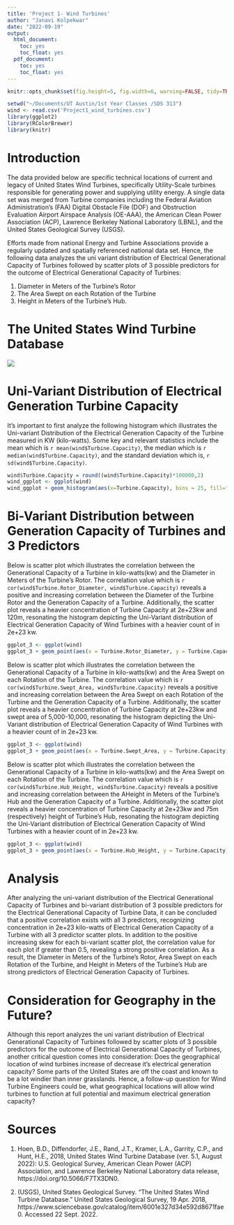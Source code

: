 ```yaml
---
title: 'Project 1- Wind Turbines'
author: "Janavi Kolpekwar"
date: "2022-09-19"
output:
  html_document:
    toc: yes
    toc_float: yes
  pdf_document:
    toc: yes
    toc_float: yes
---
```


```r
knitr::opts_chunk$set(fig.height=5, fig.width=6, warning=FALSE, tidy=TRUE, tidy.opts=list(width.cutoff=60))
```

```r
setwd("~/Documents/UT Austin/1st Year Classes /SDS 313")
wind <- read.csv('Project1_wind_turbines.csv')
library(ggplot2)
library(RColorBrewer)
library(knitr)
```


# Introduction #

The data provided below are specific technical locations of current and legacy of United States Wind Turbines, specifically Utility-Scale turbines responsible for generating power and supplying utility energy. A single data set was merged from Turbine companies including the Federal Aviation Administration's (FAA) Digital Obstacle File (DOF) and Obstruction Evaluation Airport Airspace Analysis (OE-AAA), the American Clean Power Association (ACP), Lawrence Berkeley National Laboratory (LBNL), and the United States Geological Survey (USGS).

Efforts made from national Energy and Turbine Associations provide a regularly updated and spatially referenced national data set. Hence, the following data analyzes the uni variant distribution of Electrical Generational Capacity of Turbines followed by scatter plots of 3 possible predictors for the outcome of Electrical Generational Capacity of Turbines: 

1) Diameter in Meters of the Turbine's Rotor
2) The Area Swept on each Rotation of the Turbine
3) Height in Meters of the Turbine's Hub. 

# The United States Wind Turbine Database #
![](windSbGraphic.jpg)


# Uni-Variant Distribution of Electrical Generation Turbine Capacity #

It's important to first analyze the following histogram which illustrates the Uni-variant Distribution of the Electrical Generation Capacity of the Turbine measured in KW (kilo-watts). Some key and relevant statistics include the mean which is `r mean(wind$Turbine.Capacity)`, the median which is `r median(wind$Turbine.Capacity)`, and the standard deviation which is, `r sd(wind$Turbine.Capacity)`.  


```r
wind$Turbine.Capacity = round((wind$Turbine.Capacity)*100000,2)
wind_ggplot <- ggplot(wind)
wind_ggplot + geom_histogram(aes(x=Turbine.Capacity), bins = 25, fill="magenta", col="white") + labs(title="Electrical Generation Capacity of Turbines", x="Electrical Generation Capacity of Turbines measured in KW (kilo-watts)",y="Count")
```

# Bi-Variant Distribution between Generation Capacity of Turbines and 3 Predictors #


Below is scatter plot which illustrates the correlation between the Generational Capacity of a Turbine in kilo-watts(kw) and the Diameter in Meters of the Turbine's Rotor. The correlation value which is `r cor(wind$Turbine.Rotor_Diameter, wind$Turbine.Capacity)` reveals a positive and increasing correlation between the Diameter of the Turbine Rotor and the Generation Capacity of a Turbine. Additionally, the scatter plot reveals a heavier concentration of Turbine Capacity at 2e+23kw and 120m, resonating the histogram depicting the Uni-Variant distribution of Electrical Generation Capacity of Wind Turbines with a heavier count of in 2e+23 kw. 

```r
ggplot_3 <- ggplot(wind)
ggplot_3 + geom_point(aes(x = Turbine.Rotor_Diameter, y = Turbine.Capacity), col = "turquoise")+ labs( title = "Graph 1", x = "Diameter of the Turbine's Rotor in Meters (m)" , y = "Turbine Capacity measured in KW (kilo-watts)")
```


Below is scatter plot which illustrates the correlation between the Generational Capacity of a Turbine in kilo-watts(kw) and the Area Swept on each Rotation of the Turbine. The correlation value which is `r cor(wind$Turbine.Swept_Area, wind$Turbine.Capacity)` reveals a positive and increasing correlation between the Area Swept on each Rotation of the Turbine and the Generation Capacity of a Turbine. Additionally, the scatter plot reveals a heavier concentration of Turbine Capacity at 2e+23kw and swept area of 5,000-10,000, resonating the histogram depicting the Uni-Variant distribution of Electrical Generation Capacity of Wind Turbines with a heavier count of in 2e+23 kw.


```r
ggplot_3 <- ggplot(wind)
ggplot_3 + geom_point(aes(x = Turbine.Swept_Area, y = Turbine.Capacity), col = "purple")+ labs( title = "Graph 2", x = "The Area Swept on each Rotation of the Turbine" , y = "Turbine Capacity measured in KW (kilo-watts)")

```

Below is scatter plot which illustrates the correlation between the Generational Capacity of a Turbine in kilo-watts(kw) and the Area Swept on each Rotation of the Turbine. The correlation value which is `r cor(wind$Turbine.Hub_Height, wind$Turbine.Capacity)` reveals a positive and increasing correlation between the AHeight in Meters of the Turbine's Hub and the Generation Capacity of a Turbine. Additionally, the scatter plot reveals a heavier concentration of Turbine Capacity at 2e+23kw and 75m (respectively) height of Turbine's Hub, resonating the histogram depicting the Uni-Variant distribution of Electrical Generation Capacity of Wind Turbines with a heavier count of in 2e+23 kw.


```r
ggplot_3 <- ggplot(wind)
ggplot_3 + geom_point(aes(x = Turbine.Hub_Height, y = Turbine.Capacity), col = "red")+ labs( title = "Graph 3", x = "Height of the Turbine's Hub in meters(m)" , y = "Turbine Capacity measured in kilo-watts(kw)")

```

# Analysis # 

After analyzing the uni-variant distribution of the Electrical Generational Capacity of Turbines and bi-variant distribution of 3 possible predictors for the Electrical Generational Capacity of Turbine Data, it can be concluded that a positive correlation exists with all 3 predictors, recognizing concentration in 2e+23 kilo-watts of Electrical Generation Capacity of a Turbine with all 3 predictor scatter plots. In addition to the positive increasing skew for each bi-variant scatter plot, the correlation value for each plot if greater than 0.5, revealing a strong positive correlation. As a result, the Diameter in Meters of the Turbine's Rotor, Area Swept on each Rotation of the Turbine, and Height in Meters of the Turbine's Hub are strong predictors of Electrical Generation Capacity of Turbines. 

# Consideration for Geography in the Future? # 

Although this report analyzes the uni variant distribution of Electrical Generational Capacity of Turbines followed by scatter plots of 3 possible predictors for the outcome of Electrical Generational Capacity of Turbines, another critical question comes into consideration: Does the geographical location of wind turbines increase of decrease it's electrical generation capacity? Some parts of the United States are off the coast and known to be a lot windier than inner grasslands. Hence, a follow-up question for Wind Turbine Engineers could be, what geographical locations will allow wind turbines to function at full potential and maximum electrical generation capacity? 


# Sources #

1)  Hoen, B.D., Diffendorfer, J.E., Rand, J.T., Kramer, L.A., Garrity, C.P., and Hunt, H.E., 2018, United States Wind Turbine Database (ver. 5.1, August 2022): U.S. Geological Survey, American Clean Power (ACP) Association, and Lawrence Berkeley National Laboratory data release, https://doi.org/10.5066/F7TX3DN0.

2) (USGS), United States Geological Survey. “The United States Wind Turbine Database.” United States Geological Survey, 19 Apr. 2018, https://www.sciencebase.gov/catalog/item/6001e327d34e592d8671fae0. Accessed 22 Sept. 2022. 



